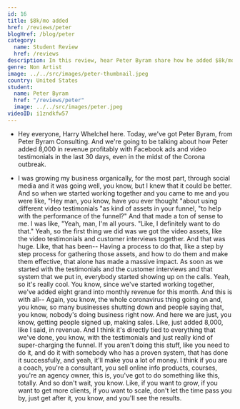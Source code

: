 ```yaml
---
id: 16
title: $8k/mo added
href: /reviews/peter
blogHref: /blog/peter
category:
  name: Student Review
  href: /reviews
description: In this review, hear Peter Byram share how he added $8k/mo in sales in less than 30 days helping wedding photographers and videographers get more clients.
genre: Non Artist
image: ../../src/images/peter-thumbnail.jpeg
country: United States
student:
  name: Peter Byram
  href: "/reviews/peter"
  image: ../../src/images/peter.jpeg
videoID: i1zndkfw57
---
```


- Hey everyone, Harry Whelchel here. Today, we've got Peter Byram, from Peter Byram Consulting. And we're going to be talking about how Peter added 8,000 in revenue profitably with Facebook ads and video testimonials in the last 30 days, even in the midst of the Corona outbreak.

- I was growing my business organically, for the most part, through social media and it was going well, you know, but I knew that it could be better. And so when we started working together and you came to me and you were like, "Hey man, you know, have you ever thought "about using different video testimonials "as kind of assets in your funnel, "to help with the performance of the funnel?" And that made a ton of sense to me. I was like, "Yeah, man, I'm all yours. "Like, I definitely want to do that." Yeah, so the first thing we did was we got the video assets, like the video testimonials and customer interviews together. And that was huge. Like, that has been-- Having a process to do that, like a step by step process for gathering those assets, and how to do them and make them effective, that alone has made a massive impact. As soon as we started with the testimonials and the customer interviews and that system that we put in, everybody started showing up on the calls. Yeah, so it's really cool. You know, since we've started working together, we've added eight grand into monthly revenue for this month. And this is with all-- Again, you know, the whole coronavirus thing going on and, you know, so many businesses shutting down and people saying that, you know, nobody's doing business right now. And here we are just, you know, getting people signed up, making sales. Like, just added 8,000, like I said, in revenue. And I think it's directly tied to everything that we've done, you know, with the testimonials and just really kind of super-charging the funnel. If you aren't doing this stuff, like you need to do it, and do it with somebody who has a proven system, that has done it successfully, and yeah, it'll make you a lot of money. I think if you are a coach, you're a consultant, you sell online info products, courses, you're an agency owner, this is, you've got to do something like this, totally. And so don't wait, you know. Like, if you want to grow, if you want to get more clients, if you want to scale, don't let the time pass you by, just get after it, you know, and you'll see the results.
